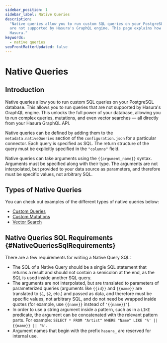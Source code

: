 ```yaml
---
sidebar_position: 1
sidebar_label: Native Queries
description:
  "Native queries allow you to run custom SQL queries on your PostgreSQL database. This allows you to run queries that
  are not supported by Hasura's GraphQL engine. This page explains how to configure various types of native queries in
  Hasura."
keywords:
  - native queries
seoFrontMatterUpdated: false
---
```


# Native Queries

## Introduction

Native queries allow you to run custom SQL queries on your PostgreSQL database. This allows you to run queries that are
not supported by Hasura's GraphQL engine. This unlocks the full power of your database, allowing you to run complex
queries, mutations, and even vector searches — all directly from your Hasura GraphQL API.

Native queries can be defined by adding them to the `metadata.nativeQueries` section of the `configuration.json` for a
particular connector. Each query is specified as SQL. The return structure of the query must be explicitly specified in
the `"columns"` field.

Native queries can take arguments using the `{{argument_name}}` syntax. Arguments must be specified along with their
type. The arguments are not interpolated, but provided to your data source as parameters, and therefore must be specific
values, not arbitrary SQL.

## Types of Native Queries

You can check out examples of the different types of native queries below:

- [Custom Queries](/connectors/postgresql/native-queries/custom-queries.mdx)
- [Custom Mutations](/connectors/postgresql/native-queries/custom-mutations.mdx)
- [Vector Search](/connectors/postgresql/native-queries/vector-search.mdx)

## Native Queries SQL Requirements {#NativeQueriesSqlRequirements}

There are a few requirements for writing a Native Query SQL:

- The SQL of a Native Query should be a single SQL statement that returns a result and should not contain a semicolon at the end,
  as the SQL is used inside another SQL query.
- The arguments are not interpolated, but are translated to parameters of parameterized queries (arguments like `{{id}}` and `{{name}}` are translated to `$1`, `$2`, etc.)
  and passed as data, and therefore must be specific values, not arbitrary SQL, and do not need be wrapped inside quotes (for example, use `{{name}}` instead of `'{{name}}'`).
- In order to use a string argument inside a pattern, such as in a `LIKE` predicate, the argument can be concatenated with the relevant pattern parts.
  For example: `SELECT * FROM "Artist" WHERE "Name" LIKE '%' || {{name}} || '%'`.
- Argument names that begin with the prefix `hasura_` are reserved for internal use.
